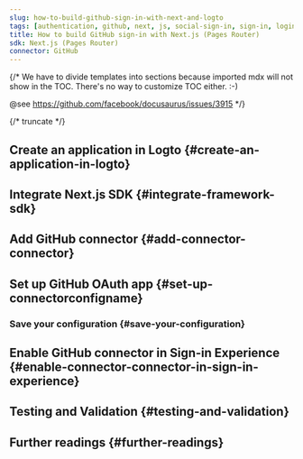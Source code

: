 ```yaml
---
slug: how-to-build-github-sign-in-with-next-and-logto
tags: [authentication, github, next, js, social-sign-in, sign-in, login]
title: How to build GitHub sign-in with Next.js (Pages Router)
sdk: Next.js (Pages Router)
connector: GitHub
---
```


{/*
  We have to divide templates into sections because imported mdx will not show in the TOC.
  There's no way to customize TOC either. :-)

  @see https://github.com/facebook/docusaurus/issues/3915
*/}




{/* truncate */}

<Intro connector={connector} sdk="Next.js (Pages Router)" link="https://nextjs.org" />

## Create an application in Logto \{#create-an-application-in-logto}

<CreateApplication type="Traditional web" framework="Next.js" />

## Integrate Next.js SDK \{#integrate-framework-sdk}

<IntegrateSdk />

## Add GitHub connector \{#add-connector-connector}

<AddSocialConnector connector={connector} framework="Next.js" />

## Set up GitHub OAuth app \{#set-up-connectorconfigname}

<ConnectorGuide />

### Save your configuration \{#save-your-configuration}

<SaveYourConfiguration connector={connector} />

## Enable GitHub connector in Sign-in Experience \{#enable-connector-connector-in-sign-in-experience}

<EnableSocialConnector connector={connector} />

## Testing and Validation \{#testing-and-validation}

<TestingAndValidation connector={connector} sdk="Next.js (Pages Router)" />

## Further readings \{#further-readings}

<FurtherReadings />